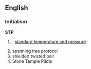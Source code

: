 ==English==
===Initialism===
'''STP'''
#{{chemistry}},{{physics}} [[standard temperature and pressure]]
# spanning tree protocol
# shielded twisted pair
# Stone Temple Pilots {{an alternative rock group from the mid-to-late 1990's}}